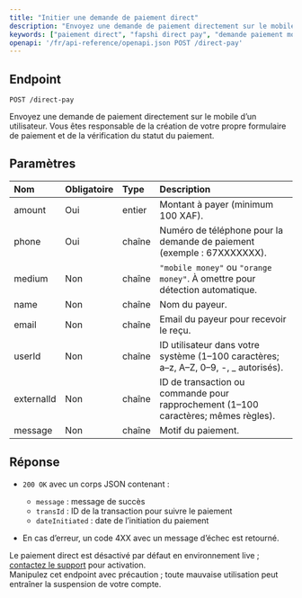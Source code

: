 ```yaml
---
title: "Initier une demande de paiement direct"
description: "Envoyez une demande de paiement directement sur le mobile d'un utilisateur."
keywords: ["paiement direct", "fapshi direct pay", "demande paiement mobile", "api paiement", "endpoint direct-pay"]
openapi: '/fr/api-reference/openapi.json POST /direct-pay'
---
```


## Endpoint

`POST /direct-pay`

Envoyez une demande de paiement directement sur le mobile d’un utilisateur. Vous êtes responsable de la création de votre propre formulaire de paiement et de la vérification du statut du paiement.

## Paramètres

| Nom        | Obligatoire | Type    | Description                                                                                |
|:-----------|:------------|:--------|:-------------------------------------------------------------------------------------------|
| amount     | Oui         | entier  | Montant à payer (minimum 100 XAF).                                                        |
| phone      | Oui         | chaîne  | Numéro de téléphone pour la demande de paiement (exemple : 67XXXXXXX).                    |
| medium     | Non         | chaîne  | `"mobile money"` ou `"orange money"`. À omettre pour détection automatique.                |
| name       | Non         | chaîne  | Nom du payeur.                                                                            |
| email      | Non         | chaîne  | Email du payeur pour recevoir le reçu.                                                    |
| userId     | Non         | chaîne  | ID utilisateur dans votre système (1–100 caractères; a–z, A–Z, 0–9, -, _ autorisés).     |
| externalId | Non         | chaîne  | ID de transaction ou commande pour rapprochement (1–100 caractères; mêmes règles).        |
| message    | Non         | chaîne  | Motif du paiement.                                                                        |

## Réponse

- `200 OK` avec un corps JSON contenant :  
  - `message` : message de succès  
  - `transId` : ID de la transaction pour suivre le paiement  
  - `dateInitiated` : date de l’initiation du paiement

- En cas d’erreur, un code 4XX avec un message d’échec est retourné.

<Warning> Le paiement direct est désactivé par défaut en environnement live ; [contactez le support](https://wa.me/237658610472) pour activation.</Warning>  
<Danger>Manipulez cet endpoint avec précaution ; toute mauvaise utilisation peut entraîner la suspension de votre compte.</Danger>
